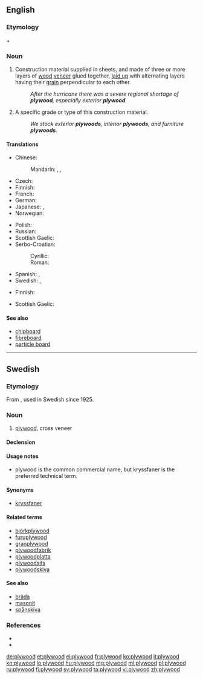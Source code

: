 ==English==
{{wikipedia}}

===Etymology===
{{term|ply||lang=en|sheet}} + {{term|wood||lang=en}}

===Noun===
{{en-noun|-|s}}

# {{context|uncountable}} Construction material supplied in sheets, and made of three or more layers of [[wood]] [[veneer]] glued together, [[laid up]] with alternating layers having their [[grain]] perpendicular to each other.
#: ''After the hurricane there was a severe regional shortage of '''plywood''', especially exterior '''plywood'''.''
# {{context|countable}} A specific grade or type of this construction material.
#: ''We stock exterior '''plywoods''', interior '''plywoods''', and furniture '''plywoods'''.''

====Translations====
{{trans-top|construction material}}
* Chinese:
*: Mandarin: {{t|cmn|合板|tr=hébǎn|sc=Hani}}, {{t|cmn|膠合板|sc=Hani}}, {{t|cmn|胶合板|tr=jiāohébǎn|sc=Hani}}
* Czech: {{t-|cs|překližka|f}}
* Finnish: {{t+|fi|vaneri}}
* French: {{t+|fr|contreplaqué|m}}
* German: {{t-|de|Sperrholz|n}}
* Japanese: {{t-|ja|合板|tr=ごうはん, gōhan, ごうばん, gōban|sc=Jpan}}, {{t-|ja|ベニヤ板|tr=beniya-ita|sc=Jpan}}
* Norwegian: {{t-|no|kryssfiner|m}}
{{trans-mid}}
* Polish: {{t-|pl|sklejka|f}}
* Russian: {{t+|ru|фанера|f|tr=fanéra}}
* Scottish Gaelic: {{t-|gd|fiodh-fillte|m}}
* Serbo-Croatian:
*: Cyrillic: {{t-|sh|шперплоча|f|sc=Cyrl}}
*: Roman: {{t-|sh|šperploča|f}}
* Spanish: {{t-|es|contrachapado|m}}, {{t-|es|triplay|m}} {{qualifier|Mexico}}
* Swedish: {{t+|sv|plywood|c}}, {{t-|sv|kryssfaner|n}}
{{trans-bottom}}

{{trans-top|specific type or grade of this material}}
* Finnish: {{t+|fi|vaneri}}
{{trans-mid}}
* Scottish Gaelic: {{t-|gd|fiodh-fillte|m}}
{{trans-bottom}}

====See also====
* [[chipboard]]
* [[fibreboard]]
* [[particle board]]

----

==Swedish==

===Etymology===
From {{etyl|en|sv}} {{term|lang=en|plywood}}, used in Swedish since 1925.

===Noun===
{{sv-noun|g=c}}

# {{context|uncountable|lang=sv}} [[#English|plywood]], cross veneer

====Declension====
{{sv-noun-unc-irreg-c|2=plywooden}}

====Usage notes====
* plywood is the common commercial name, but kryssfaner is the preferred technical term.

====Synonyms====
* [[kryssfaner]]

====Related terms====
* [[björkplywood]]
* [[furuplywood]]
* [[granplywood]]
* [[plywoodfabrik]]
* [[plywoodplatta]]
* [[plywoodsits]]
* [[plywoodskiva]]

====See also====
* [[bräda]]
* [[masonit]]
* [[spånskiva]]

===References===
* {{R:SAOL}}
* {{R:SAOB online|plywood}}

[[de:plywood]]
[[et:plywood]]
[[el:plywood]]
[[fr:plywood]]
[[ko:plywood]]
[[it:plywood]]
[[kn:plywood]]
[[lo:plywood]]
[[hu:plywood]]
[[mg:plywood]]
[[ml:plywood]]
[[pl:plywood]]
[[ru:plywood]]
[[fi:plywood]]
[[sv:plywood]]
[[ta:plywood]]
[[vi:plywood]]
[[zh:plywood]]